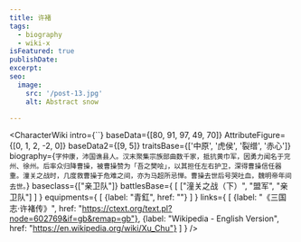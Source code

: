 ```yaml
---
title: 许褚
tags:
  - biography
  - wiki-x
isFeatured: true
publishDate:
excerpt:
seo:
  image:
    src: '/post-13.jpg'
    alt: Abstract snow

---
```



<CharacterWiki
  intro={``}
  baseData={[80, 91, 97, 49, 70]}
  AttributeFigure={[0, 1, 2, -2, 0]}
  baseData2={[9, 5]}
  traitsBase={['中原', '虎侯', '裂缯', '赤心']}
  biography={`字仲康，沛国谯县人。汉末聚集宗族部曲数千家，抵抗黄巾军，因勇力闻名于兖州、徐州。后率众归降曹操，被曹操赞为「吾之樊哙」，以其担任左右护卫，深得曹操信任器重。潼关之战时，几度救曹操于危难之间，亦为马超所忌惮。曹操去世后号哭吐血，魏明帝年间去世。`}
  baseclass={["亲卫队"]}
  battlesBase={
    [
      ["潼关之战（下）", "盟军", "亲卫队"]
    ]
  }
  equipments={
    [
      {label: "青釭", href: ""}
    ]
  }
  links={
    [
      {label: "《三国志·许褚传》", href: "https://ctext.org/text.pl?node=602769&if=gb&remap=gb"},
      {label: "Wikipedia - English Version", href: "https://en.wikipedia.org/wiki/Xu_Chu"}
    ]
  }
/>
